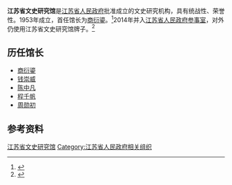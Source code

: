 '''江苏省文史研究馆'''是[[江苏省人民政府|江苏省人民政府]]批准成立的文史研究机构，具有统战性、荣誉性。1953年成立，首任馆长为[[商衍鎏|商衍鎏]]。<ref>{{Cite journal|url=https://kns.cnki.net/KCMS/detail/detail.aspx?dbcode=CJFQ&dbname=CJFD2007&filename=SHJN200703041&v=MjY4NjNVUjdxZmIrZG1GeTNrVjd2UE5pWEJZTEc0SHRiTXJJOUJaWVI4ZVgxTHV4WVM3RGgxVDNxVHJXTTFGckM=|title=江苏省文史研究馆|author=丁骏|year=2007|issue=03|issn=1005-4715|journal=世纪|doi=}}</ref>2014年并入[[江苏省人民政府参事室|江苏省人民政府参事室]]，对外仍使用江苏省文史研究馆牌子。<ref>{{Cite web|title=省政府办公厅关于印发省政府办公厅主要职责内设机构和人员编制规定的通知|url=http://www.jiangsu.gov.cn/art/2014/9/12/art_46144_2545275.html|accessdate=2020-08-19|work=江苏省人民政府}}</ref>

== 历任馆长 ==
* [[商衍鎏|商衍鎏]]
* [[钱崇威|钱崇威]]
* [[陈中凡|陈中凡]]
* [[程千帆|程千帆]]
* [[周勋初|周勋初]]

== 参考资料 ==
{{reflist}}

[[Category:江苏省文史研究馆|]]
[[Category:江苏省人民政府相关组织|Category:江苏省人民政府相关组织]]